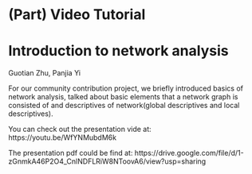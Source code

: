 # (Part) Video Tutorial{-}

# Introduction to network analysis

Guotian Zhu, Panjia Yi

For our community contribution project, we briefly introduced basics of network analysis, talked about basic elements that a network graph is consisted of and descriptives of network(global descriptives and local descriptives). 

You can check out the presentation vide at: https://youtu.be/WfYNMubdM6k

The presentation pdf could be find at: https://drive.google.com/file/d/1-zGnmkA46P2O4_CnlNDFLRiW8NToovA6/view?usp=sharing